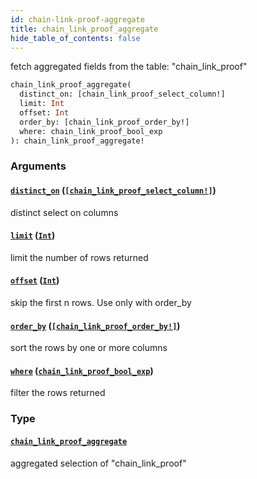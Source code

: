 ```yaml
---
id: chain-link-proof-aggregate
title: chain_link_proof_aggregate
hide_table_of_contents: false
---
```


fetch aggregated fields from the table: "chain_link_proof"

```graphql
chain_link_proof_aggregate(
  distinct_on: [chain_link_proof_select_column!]
  limit: Int
  offset: Int
  order_by: [chain_link_proof_order_by!]
  where: chain_link_proof_bool_exp
): chain_link_proof_aggregate!
```

### Arguments

#### [`distinct_on`](#) ([`[chain_link_proof_select_column!]`](../enums/chain-link-proof-select-column))

distinct select on columns

#### [`limit`](#) ([`Int`](../scalars/int))

limit the number of rows returned

#### [`offset`](#) ([`Int`](../scalars/int))

skip the first n rows. Use only with order_by

#### [`order_by`](#) ([`[chain_link_proof_order_by!]`](../inputs/chain-link-proof-order-by))

sort the rows by one or more columns

#### [`where`](#) ([`chain_link_proof_bool_exp`](../inputs/chain-link-proof-bool-exp))

filter the rows returned

### Type

#### [`chain_link_proof_aggregate`](../objects/chain-link-proof-aggregate)

aggregated selection of "chain_link_proof"
